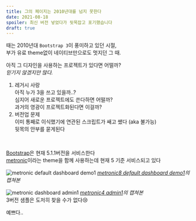 ```yaml
---
title: 그의 페이지는 2010년대를 넘지 못한다
date: 2021-08-18
spoiler: 최신 버전 넣었다가 뒷목잡고 포기했습니다
draft: true
---
```


때는 2010년대 `Bootstrap 3`이 풍미하고 있던 시절,  
부가 유료 theme없이 네이티브만으로도 멋지던 그 때.

아직 그 디자인을 사용하는 프로젝트가 있다면 어떨까?  
_믿기지 않겠지만 많다._  

1. 레거시 사랑  
    아직 누가 3을 쓰고 있을까..?  
    심지어 새로운 프로젝트에도 쓴다하면 어떨까?  
    과거의 영광이 프로젝트화된다면 이걸까?
1. 버전업 문제  
    이미 통째로 이식했기에 연관된 스크립트가 쌔고 쌨다 (aka 불가능)  
    뒷목의 안부를 묻게된다

&nbsp;

[Bootstrap](https://getbootstrap.com/)은 현재 5.1.1버전을 서비스한다  
[metronic](https://keenthemes.com/metronic/)이라는 theme을 함께 사용하는데 현재 5 기준 서비스되고 있다  

![metronic default dashboard demo1](../assets/image/post/ui-ux/metronic8.png)
*[metronic8 default dashboard demo1](https://preview.keenthemes.com/metronic8/demo1/index.html?_ga=2.170569824.1519457692.1631668186-192319790.1631668186)의 캡쳐본*

![metronic dashboard admin1](../assets/image/post/ui-ux/metronic4.png)
*[metronic4 admin1](https://preview.keenthemes.com/metronic-v4/theme/admin_1/)의 캡쳐본*  
3버전 샘플은 도저히 찾을 수가 없다😢  

예쁘다..  